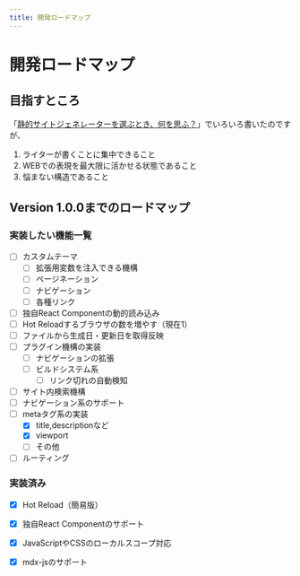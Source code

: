 ```yaml
---
title: 開発ロードマップ
---
```


# 開発ロードマップ

## 目指すところ

「[静的サイトジェネレーターを選ぶとき、何を思ふ？](https://himenon.github.io/blog/static-site-generator/)」でいろいろ書いたのですが、

1. ライターが書くことに集中できること
2. WEBでの表現を最大限に活かせる状態であること
3. 悩まない構造であること

## Version 1.0.0までのロードマップ

### 実装したい機能一覧

- [ ] カスタムテーマ
  - [ ] 拡張用変数を注入できる機構
  - [ ] ページネーション
  - [ ] ナビゲーション
  - [ ] 各種リンク
- [ ] 独自React Componentの動的読み込み
- [ ] Hot Reloadするブラウザの数を増やす（現在1）
- [ ] ファイルから生成日・更新日を取得反映
- [ ] プラグイン機構の実装
  - [ ] ナビゲーションの拡張
  - [ ] ビルドシステム系
      - [ ] リンク切れの自動検知
- [ ] サイト内検索機構
- [ ] ナビゲーション系のサポート
- [ ] metaタグ系の実装
    - [x] title,descriptionなど
    - [x] viewport
    - [ ] その他
- [ ] ルーティング

### 実装済み

* [x] Hot Reload（簡易版）
* [x] 独自React Componentのサポート
* [x] JavaScriptやCSSのローカルスコープ対応
* [x] mdx-jsのサポート

